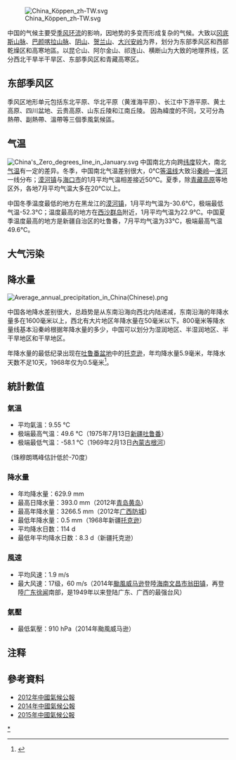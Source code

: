 [[File:China_Köppen_zh-TW.svg|thumb]]

中国的气候主要受[[季风环流|季风环流]]的影响，因地势的多变而形成复杂的气候。大致以[[冈底斯山脉|冈底斯山脉]]、[[巴颜喀拉山脉|巴颜喀拉山脉]]、[[阴山|阴山]]、[[贺兰山|贺兰山]]、[[大兴安岭|大兴安岭]]为界，划分为东部季风区和西部乾燥区和高寒地區。以昆仑山、阿尔金山、祁连山、横断山为大致的地理界线，区分西北干旱半干旱区、东部季风区和青藏高寒区。
== 东部季风区 ==
季风区地形单元包括东北平原、华北平原（黄淮海平原）、长江中下游平原、黄土高原、四川盆地、云贵高原、山东丘陵和江南丘陵。
因為緯度的不同，又可分為熱帶、副熱帶、溫帶等三個季風氣候區。

== 气温 ==
[[File:China's_Zero_degrees_line_in_January.svg|thumb]]
中国南北方向跨[[纬度|纬度]]较大，南北[[气温|气温]]有一定的差异。冬季，中国南北气温差别很大，0℃[[等温线|等温线]]大致沿[[秦岭|秦岭]]—[[淮河|淮河]]一线分布；[[漠河镇|漠河镇]]与[[海口市|海口市]]的1月平均气温相差接近50℃。夏季，除[[青藏高原|青藏高原]]等地区外，各地7月平均气温大多在20℃以上。

中国冬季温度最低的地方在黑龙江的[[漠河镇|漠河镇]]，1月平均气温为-30.6℃，极端最低气温-52.3℃；温度最高的地方在[[西沙群岛|西沙群岛]]附近，1月平均气温为22.9℃。中国夏季温度最高的地方是新疆自治区的吐鲁番，7月平均气温为33℃，极端最高气温49.6℃。

== 大气污染 ==
{{See also|沙尘|大中悬浮颗粒|灰霾|PM2.5}}

== 降水量 ==
[[File:Average_annual_precipitation_in_China(Chinese).png|thumbnail]]
{{Main|中国降水量分布}}

中国各地降水差别很大，总趋势是从东南沿海向西北内陆递减，东南沿海的年降水量多在1600毫米以上，西北有大片地区年降水量在50毫米以下。800毫米等降水量线基本沿秦岭根据年降水量的多少，中国可以划分为湿润地区、半湿润地区、半干旱地区和干旱地区。

年降水量的最低纪录出现在[[吐鲁番盆地|吐鲁番盆地]]中的[[托克逊|托克逊]]，年均降水量5.9毫米，年降水天数不足10天，1968年仅为0.5毫米<ref>{{Cite web |url=http://politics.people.com.cn/GB/8198/85897/86498/5905102.html |title=全国平均降水量和降水日数最少的县 |accessdate=2016-01-22 |archive-date=2020-06-10 |archive-url=https://web.archive.org/web/20200610002903/http://politics.people.com.cn/GB/8198/85897/86498/5905102.html |dead-url=no }}</ref>。

==統計數值==
===氣溫===
*平均氣溫：9.55 ℃
*极端最高气温：49.6 ℃（1975年7月13日[[新疆|新疆]][[吐鲁番|吐鲁番]]）
*极端最低气温：-58.1 ℃（1969年2月13日[[內蒙古|內蒙古]][[根河|根河]]）
（珠穆朗瑪峰估計低於-70度）

===降水量===
*年均降水量：629.9 mm
*最高日降水量：393.0 mm（2012年[[青岛|青岛]][[黄岛|黄岛]]）
*最高年降水量：3266.5 mm（2012年[[广西|广西]][[防城|防城]]）                     
*最低年降水量：0.5 mm（1968年新疆[[托克逊|托克逊]]）
*平均降水日数：114 d
*最低年平均降水日数：8.3 d（新疆托克逊）

===風速===
*平均风速：1.9 m/s
*最大风速：17级，60 m/s（2014年[[颱風威马逊_(2014年)|颱風威马逊]]登陸[[海南|海南]][[文昌市|文昌市]][[翁田镇|翁田镇]]，再登陸[[广东|广东]][[徐闻|徐闻]]南部，是1949年以来登陆广东、广西的最强台风）

===氣壓===
*最低氣壓：910 hPa（2014年颱風威马逊）

== 注释 ==

{{reflist|2}}

==參考資料==
*[http://zwgk.cma.gov.cn/upfile/2015/10/16//20151016042740419.pdf 2012年中國氣候公報]{{Wayback|url=http://zwgk.cma.gov.cn/upfile/2015/10/16//20151016042740419.pdf |date=20161130125518 }}
*[http://www.cma.gov.cn/2011zwxx/2011zxxgk/zxgk/201501/P020150129395699895064.pdf 2014年中國氣候公報]{{Wayback|url=http://www.cma.gov.cn/2011zwxx/2011zxxgk/zxgk/201501/P020150129395699895064.pdf |date=20201206142803 }}
*[http://zwgk.cma.gov.cn/upfile/2016/1/19//20160119025225599.pdf 2015年中國氣候公報]{{Wayback|url=http://zwgk.cma.gov.cn/upfile/2016/1/19//20160119025225599.pdf |date=20160128164010 }}

[[Category:中国气候|*]]